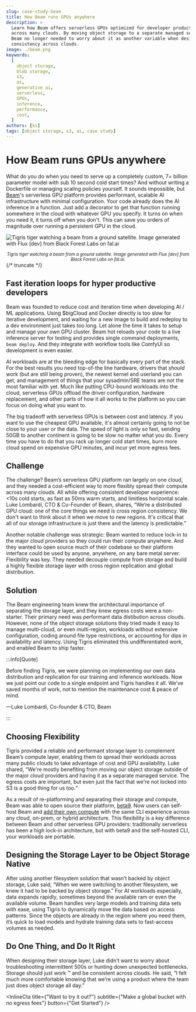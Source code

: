 ```yaml
---
slug: case-study-beam
title: How Beam runs GPUs anywhere
description: >
  Learn how Beam offers serverless GPUs optimized for developer productivity,
  across many clouds. By moving object storage to a separate managed service,
  Beam no longer needed to worry about it as another variable when designing for
  consistency across clouds.
image: ./beam.png
keywords:
  [
    object storage,
    blob storage,
    s3,
    ai,
    generative ai,
    serverless,
    GPUs,
    inference,
    performance,
    cost,
  ]
authors: [ks]
tags: [object storage, s3, ai, case study]
---
```



# How Beam runs GPUs anywhere

What do you do when you need to serve up a completely custom, 7+ billion
parameter model with sub 10 second cold start times? And without writing a
Dockerfile or managing scaling policies yourself. It sounds impossible, but
[Beam](https://beam.cloud)'s serverless GPU platform provides performant,
scalable AI infrastructure with minimal configuration. Your code already does
the AI inference in a function. Just add a decorator to get that function
running somewhere in the cloud with whatever GPU you specify. It turns on when
you need it, it turns off when you don't. This can save you orders of magnitude
over running a persistent GPU in the cloud.

![Tigris tiger watching a beam from a ground satellite. Image generated with Flux [dev] from Black Forest Labs on fal.ai](./beam.png)

<center>
  <small>
    <em>
      Tigris tiger watching a beam from a ground satellite. Image generated with
      Flux [dev] from Black Forest Labs on fal.ai.
    </em>
  </small>
</center>
{/* truncate */}

## Fast iteration loops for hyper productive developers

Beam was founded to reduce cost and iteration time when developing AI / ML
applications. Using \$bigCloud and Docker directly is too slow for iterative
development, and waiting for a new image to build and redeploy to a dev
environment just takes too long. Let alone the time it takes to setup and manage
your own GPU cluster. Beam hot reloads your code to a live inference server for
testing and provides single command deployments, `beam deploy`. And they
integrate with workflow tools like ComfyUI so development is even easier.

AI workloads are at the bleeding edge for basically every part of the stack. For
the best results you need top-of-the line hardware, drivers that _should_ work
(but are still being proven), the newest kernel and userland you can get, and
management of things that your sysadmin/SRE teams are not the most familiar with
yet. Much like putting CPU-bound workloads into the cloud, serverless GPUs
offload the driver configuration, hardware replacement, and other parts of how
it all works to the platform so you can focus on doing what you want to.

The big tradeoff with serverless GPUs is between cost and latency. If you want
to use the cheapest GPU available, it's almost certainly going to not be close
to your user or the data. The speed of light is only so fast, sending 50GB to
another continent is going to be slow no matter what you do. Every time you have
to do that you rack up longer cold start times, burn more cloud spend on
expensive GPU minutes, and incur yet more egress fees.

## Challenge

The challenge? Beam’s serverless GPU platform ran largely on one cloud, and they
needed a cost-efficient way to more flexibly spread their compute across many
clouds. All while offering consistent developer experience: \<10s cold starts,
as fast as 50ms warm starts, and limitless horizontal scale. Luke Lombardi, CTO
& Co-Founder of Beam, shares, “We’re a distributed GPU cloud: one of the core
things we need is cross region consistency. We don't want to think about it when
we move to new regions. It's critical that all of our storage infrastructure is
just there and the latency is predictable.”

Another notable challenge was strategic: Beam wanted to reduce lock-in to the
major cloud providers so they could run their compute anywhere. And they wanted
to open source much of their codebase so their platform interface could be used
by anyone, anywhere, on any bare metal server. Flexibility was key. They needed
decouple compute from storage and build a highly flexible storage layer with
cross region replication and global distribution.

## Solution

The Beam engineering team knew the architectural importance of separating the
storage layer, and they knew egress costs were a non-starter. Their primary need
was performant data distibution across clouds. However, none of the object
storage solutions they tried made it easy to manage multi-cloud, or even
multi-region, workloads without extensive configuration, coding around file type
restrictions, or accounting for dips in availability and latency. Using Tigris
eliminated this undifferentiated work, and enabled Beam to ship faster.

:::info[Quote]

Before finding Tigris, we were planning on implementing our own data
distribution and replication for our training and inference workloads. Now we
just point our code to a single endpoint and Tigris handles it all. We've saved
months of work, not to mention the maintenance cost & peace of mind.

—Luke Lombardi, Co-founder & CTO, Beam

:::

## Choosing Flexibility

Tigris provided a reliable and performant storage layer to complement Beam’s
compute layer, enabling them to spread their workloads across many public clouds
to take advantage of cost and GPU availability. Luke shared, “We're mostly
benefiting from moving our object storage outside of the major cloud providers
and having it as a separate managed service. The egress costs are important, but
even just the fact that we're not locked into S3 is a good thing for us too.“

As a result of re-platforming and separating their storage and compute, Beam was
able to open source their platform,
[beta9](https://github.com/beam-cloud/beta9). Now users can self-host Beam and
[add their own compute](https://www.beam.cloud/blog/adding-compute) with the
same CLI experience across any cloud, on-prem, or hybrid architecture. This
flexibility is a key difference between Beam and other serverless GPU providers:
traditionally serverless has been a high lock-in architecture, but with beta9
and the self-hosted CLI, your workloads are portable.

## Designing the Storage Layer to be Object Storage Native

After using another filesystem solution that wasn’t backed by object storage,
Luke said, “When we were switching to another filesystem, we knew it had to be
backed by object storage.” For AI workloads especially, data expands rapidly,
sometimes beyond the available ram or even the available volume. Beam handles
very large models and training data sets with ease, using Tigris to dynamically
move the data based on access patterns. Since the objects are already in the
region where you need them, it’s quick to load models and hydrate training data
sets to fast-access volumes as needed.

## Do One Thing, and Do It Right

When designing their storage layer, Luke didn’t want to worry about
troubleshooting intermittent 500s or hunting down unexpected bottlenecks.
Storage should just work :tm: and be consistent across clouds. He said, “I felt
much more comfortable knowing that we’re using a product where the team just
does object storage all day.”

<InlineCta
  title={"Want to try it out?"}
  subtitle={"Make a global bucket with no egress fees"}
  button={"Get Started"}
/>
